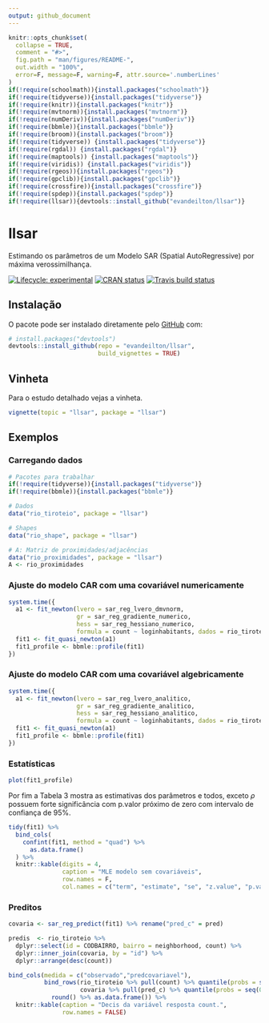 ```yaml
---
output: github_document
---
```


<!-- README.md is generated from README.Rmd. Please edit that file -->

```r
knitr::opts_chunk$set(
  collapse = TRUE,
  comment = "#>",
  fig.path = "man/figures/README-",
  out.width = "100%",
  error=F, message=F, warning=F, attr.source='.numberLines'
)
if(!require(schoolmath)){install.packages("schoolmath")}
if(!require(tidyverse)){install.packages("tidyverse")}
if(!require(knitr)){install.packages("knitr")}
if(!require(mvtnorm)){install.packages("mvtnorm")}
if(!require(numDeriv)){install.packages("numDeriv")}
if(!require(bbmle)){install.packages("bbmle")}
if(!require(broom)){install.packages("broom")}
if(!require(tidyverse)) {install.packages("tidyverse")}
if(!require(rgdal)) {install.packages("rgdal")}
if(!require(maptools)) {install.packages("maptools")}
if(!require(viridis)) {install.packages("viridis")}
if(!require(rgeos)){install.packages("rgeos")}
if(!require(gpclib)){install.packages("gpclib")}
if(!require(crossfire)){install.packages("crossfire")}
if(!require(spdep)){install.packages("spdep")}
if(!require(llsar)){devtools::install_github("evandeilton/llsar")}
```

# llsar

Estimando os parâmetros de um Modelo SAR (Spatial AutoRegressive) por máxima verossimilhança.

<!-- badges: start -->
[![Lifecycle: experimental](https://img.shields.io/badge/lifecycle-experimental-orange.svg)](https://www.tidyverse.org/lifecycle/#experimental)
[![CRAN status](https://www.r-pkg.org/badges/version/llsar)](https://CRAN.R-project.org/package=llsar)
[![Travis build status](https://travis-ci.com/evandeilton/llsar.svg?branch=master)](https://travis-ci.com/evandeilton/llsar)
<!-- badges: end -->

## Instalação

O pacote pode ser instalado diretamente pelo [GitHub](https://github.com/) com:

```r
# install.packages("devtools")
devtools::install_github(repo = "evandeilton/llsar", 
                         build_vignettes = TRUE)
```

## Vinheta

Para o estudo detalhado vejas a vinheta.

```r
vignette(topic = "llsar", package = "llsar")
```

## Exemplos

### Carregando dados

```r
# Pacotes para trabalhar
if(!require(tidyverse)){install.packages("tidyverse")}
if(!require(bbmle)){install.packages("bbmle")}

# Dados
data("rio_tiroteio", package = "llsar")

# Shapes
data("rio_shape", package = "llsar")

# A: Matriz de proximidades/adjacências
data("rio_proximidades", package = "llsar")
A <- rio_proximidades
```

### Ajuste do modelo CAR com uma covariável numericamente

```r
system.time({
  a1 <- fit_newton(lvero = sar_reg_lvero_dmvnorm, 
                   gr = sar_reg_gradiente_numerico, 
                   hess = sar_reg_hessiano_numerico,
                   formula = count ~ loginhabitants, dados = rio_tiroteio, A = A, verbose = F)
  fit1 <- fit_quasi_newton(a1)
  fit1_profile <- bbmle::profile(fit1) 
})
```

### Ajuste do modelo CAR com uma covariável algebricamente

```r
system.time({
  a1 <- fit_newton(lvero = sar_reg_lvero_analitico, 
                   gr = sar_reg_gradiente_analitico, 
                   hess = sar_reg_hessiano_analitico,
                   formula = count ~ loginhabitants, dados = rio_tiroteio, A = A, verbose = F)
  fit1 <- fit_quasi_newton(a1)
  fit1_profile <- bbmle::profile(fit1)
})
```
  
### Estatísticas
  
```r
plot(fit1_profile)
```

Por fim a Tabela 3 mostra as estimativas dos parâmetros e todos, exceto $\rho$ possuem forte significância com p.valor próximo de zero com intervalo de confiança de 95%.

```r
tidy(fit1) %>% 
  bind_cols(
    confint(fit1, method = "quad") %>% 
      as.data.frame()
  ) %>% 
  knitr::kable(digits = 4, 
               caption = "MLE modelo sem covariáveis", 
               row.names = F,
               col.names = c("term", "estimate", "se", "z.value", "p.value", "ci2.5","ci97.5")) 
```

### Preditos


```r
covaria <- sar_reg_predict(fit1) %>% rename("pred_c" = pred)

predis  <- rio_tiroteio %>% 
  dplyr::select(id = CODBAIRRO, bairro = neighborhood, count) %>% 
  dplyr::inner_join(covaria, by = "id") %>% 
  dplyr::arrange(desc(count))

bind_cols(medida = c("observado","predcovariavel"),
          bind_rows(rio_tiroteio %>% pull(count) %>% quantile(probs = seq(0, 1, 0.10)),
                    covaria %>% pull(pred_c) %>% quantile(probs = seq(0, 1, 0.10))) %>% 
            round() %>% as.data.frame()) %>% 
  knitr::kable(caption = "Decis da variável resposta count.", 
               row.names = FALSE)
```

  
